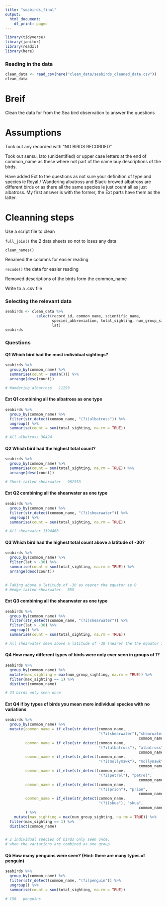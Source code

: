 ```yaml
---
title: "seabirds_final"
output:
  html_document:
    df_print: paged
---
```


```r
library(tidyverse)
library(janitor)
library(readxl)
library(here)
```

### Reading in the data
```r
clean_data <- read_csv(here("clean_data/seabirds_cleaned_data.csv"))
clean_data
```
# Breif

Clean the data for from the Sea bird observation to answer the questions 

# Assumptions 
Took out any recorded with "NO BIRDS RECORDED"

Took out sensu, lato (unidentified) or upper case letters at the end of common_name as these where not part of the name buy descriptions of the birds.

Have added Ext to the questions as not sure your definition of type and species ie Royal / Wandering albatross and Black-browed albatross are different birds or as there all the same species ie just count all as just albatross. My first answer is with the former, the Ext parts have them as the latter.

# Cleanning steps
Use a script file to clean

`full_join()` the 2 data sheets so not to loses any data

`clean_names()`

Renamed the columns for easier reading

`recode()` the data for easier reading

Removed descriptions of the birds form the common_name

Write to a .csv file


### Selecting the relevant data
```r
seabirds <- clean_data %>% 
              select(record_id, common_name, scientific_name, 
                     species_abbreviation, total_sighting, num_group_sighting, 
                     lat)
seabirds
```


### Questions

#### Q1 Which bird had the most individual sightings?
```r
seabirds %>% 
  group_by(common_name) %>% 
  summarise(count = sum(n())) %>% 
  arrange(desc(count))

# Wandering albatross	11293
```



#### Ext Q1 combining all the albatross as one type
```r
seabirds %>% 
  group_by(common_name) %>%
  filter(str_detect(common_name, "(?i)albatross")) %>% 
  ungroup() %>% 
  summarise(count = sum(total_sighting, na.rm = TRUE))

# All albatross 30424	
```



#### Q2 Which bird had the highest total count?
```r
seabirds %>% 
  group_by(common_name) %>%
  summarise(count = sum(total_sighting, na.rm = TRUE)) %>% 
  arrange(desc(count))

# Short-tailed shearwater	982553	
```



#### Ext Q2 combining all the shearwater as one type
```r
seabirds %>% 
  group_by(common_name) %>%
  filter(str_detect(common_name, "(?i)shearwater")) %>% 
  ungroup() %>% 
  summarise(count = sum(total_sighting, na.rm = TRUE))

# All shearwater 1394468		
```



#### Q3 Which bird had the highest total count above a latitude of -30?
```r
seabirds %>% 
  group_by(common_name) %>%
  filter(lat > -30) %>%
  summarise(count = sum(total_sighting, na.rm = TRUE)) %>%
  arrange(desc(count))
  

# Taking above a latitude of -30 as nearer the equator ie 0
# Wedge-tailed shearwater	855	
```



#### Ext Q3 combining all the shearwater as one type
```r
seabirds %>% 
  group_by(common_name) %>%
  filter(str_detect(common_name, "(?i)shearwater")) %>% 
  filter(lat > -30) %>%
  ungroup() %>% 
  summarise(count = sum(total_sighting, na.rm = TRUE))

# All shearwater seen above a latitude of -30 (nearer the the equator ie 0) 888		
```



#### Q4 How many different types of birds were only ever seen in groups of 1?
```r
seabirds %>% 
  group_by(common_name) %>% 
  mutate(max_sighting = max(num_group_sighting, na.rm = TRUE)) %>% 
  filter(max_sighting == 1) %>%
  distinct(common_name) 

# 23 birds only seen once
```


#### Ext Q4 If by types of birds you mean more individual species with no variations
```r
seabirds %>% 
  group_by(common_name) %>% 
  mutate(common_name = if_else(str_detect(common_name, 
                                          "(?i)shearwater"),"shearwater", 
                                                            common_name),
         common_name = if_else(str_detect(common_name, 
                                          "(?i)albatross"), "albatross",
                                                            common_name),
         common_name = if_else(str_detect(common_name, 
                                          "(?i)mollymawk"), "mollymawk",
                                                            common_name),
         common_name = if_else(str_detect(common_name, 
                                          "(?i)petrel"), "petrel",
                                                            common_name),
         common_name = if_else(str_detect(common_name, 
                                          "(?i)prion"), "prion",
                                                            common_name),
         common_name = if_else(str_detect(common_name, 
                                          "(?i)skua"), "skua",
                                                            common_name)
         ) %>% 
    mutate(max_sighting = max(num_group_sighting, na.rm = TRUE)) %>% 
  filter(max_sighting == 1) %>%
  distinct(common_name) 


# 2 individual species of birds only seen once, 
# when the variations are combined as one group
```




#### Q5 How many penguins were seen? (Hint: there are many types of penguin)
```r
seabirds %>% 
  group_by(common_name) %>%
  filter(str_detect(common_name, "(?i)penguin")) %>% 
  ungroup() %>% 
  summarise(count = sum(total_sighting, na.rm = TRUE))

# 158	penguins 
```



















